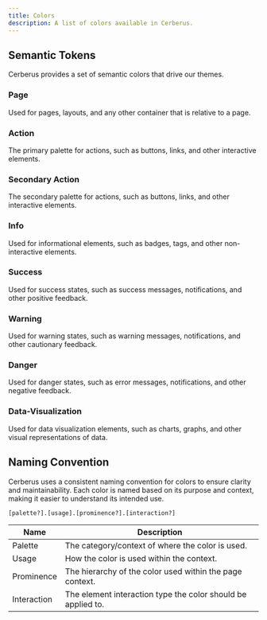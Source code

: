 ```yaml
---
title: Colors
description: A list of colors available in Cerberus.
---
```



## Semantic Tokens

Cerberus provides a set of semantic colors that drive our themes.

### Page

Used for pages, layouts, and any other container that is relative to a page.

<PaletteGroup palette="page" />

### Action

The primary palette for actions, such as buttons, links, and other interactive elements.

<PaletteGroup palette="action" />

### Secondary Action

The secondary palette for actions, such as buttons, links, and other interactive elements.

<PaletteGroup palette="secondaryAction" />

### Info

Used for informational elements, such as badges, tags, and other non-interactive elements.

<PaletteGroup palette="info" />

### Success

Used for success states, such as success messages, notifications, and other positive feedback.

<PaletteGroup palette="success" />

### Warning

Used for warning states, such as warning messages, notifications, and other cautionary feedback.

<PaletteGroup palette="warning" />

### Danger

Used for danger states, such as error messages, notifications, and other negative feedback.

<PaletteGroup palette="danger" />

### Data-Visualization

Used for data visualization elements, such as charts, graphs, and other visual representations of data.

<PaletteGroup palette="dataViz" />

## Naming Convention

Cerberus uses a consistent naming convention for colors to ensure clarity and maintainability. Each color is named based on its purpose and context, making it easier to understand its intended use.

```bash
[palette?].[usage].[prominence?].[interaction?]
```

| Name        | Description                                                    |
| ----------- | -------------------------------------------------------------- |
| Palette     | The category/context of where the color is used.               |
| Usage       | How the color is used within the context.                      |
| Prominence  | The hierarchy of the color used within the page context.       |
| Interaction | The element interaction type the color should be applied to.   |